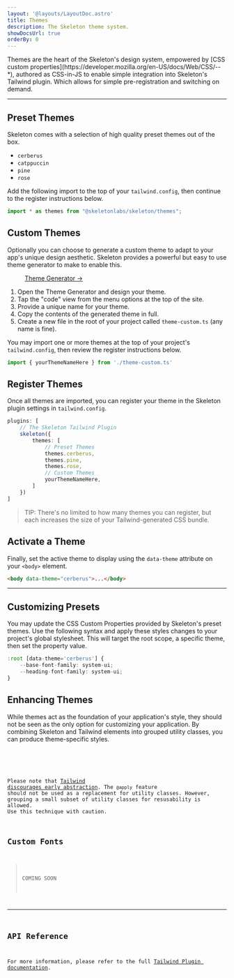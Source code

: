 ```yaml
---
layout: '@layouts/LayoutDoc.astro'
title: Themes
description: The Skeleton theme system.
showDocsUrl: true
orderBy: 0
---
```




<p class="type-scale-5">Themes are the heart of the Skeleton's design system, empowered by [CSS custom properties](https://developer.mozilla.org/en-US/docs/Web/CSS/--*), authored as CSS-in-JS to enable simple integration into Skeleton's Tailwind plugin. Which allows for simple pre-registration and switching on demand.</p>

---

## Preset Themes

Skeleton comes with a selection of high quality preset themes out of the box.

- `cerberus`
- `catppuccin`
- `pine`
- `rose`

Add the following import to the top of your `tailwind.config`, then continue to the register instructions below.

```ts title="tailwind.config"
import * as themes from "@skeletonlabs/skeleton/themes";
```

## Custom Themes

Optionally you can choose to generate a custom theme to adapt to your app's unique design aesthetic. Skeleton provides a powerful but easy to use theme generator to make to enable this.

<figure class="card-enhanced-gradient p-8 flex justify-center">
	<a href="https://themes.skeleton.dev/" target="_blank" class="btn preset-filled">Theme Generator &rarr;</a>
</figure>

1. Open the Theme Generator and design your theme.
3. Tap the "code" view from the menu options at the top of the site.
4. Provide a unique name for your theme.
5. Copy the contents of the generated theme in full.
6. Create a new file in the root of your project called `theme-custom.ts` (any name is fine).

You may import one or more themes at the top of your project's `tailwind.config`, then review the register instructions below.

```ts title="tailwind.config"
import { yourThemeNameHere } from './theme-custom.ts'
```

## Register Themes

Once all themes are imported, you can register your theme in the Skeleton plugin settings in `tailwind.config`.

```ts title="tailwind.config" {6-8, 10}
plugins: [
    // The Skeleton Tailwind Plugin
    skeleton({
        themes: [ 
            // Preset Themes
            themes.cerberus, 
            themes.pine, 
            themes.rose,
            // Custom Themes
            yourThemeNameHere,
        ]
    })
]
```

> TIP: There's no limited to how many themes you can register, but each increases the size of your Tailwind-generated CSS bundle.

## Activate a Theme

Finally, set the active theme to display using the `data-theme` attribute on your `<body>` element.

```html
<body data-theme="cerberus">...</body>
```

---

## Customizing Presets

You may update the CSS Custom Properties provided by Skeleton's preset themes. Use the following syntax and apply these styles changes to your project's global stylesheet. This will target the root scope, a specific theme, then set the property value.

```ts title="app.pcss"
:root [data-theme='cerberus'] {
    --base-font-family: system-ui;
    --heading-font-family: system-ui;
}
```

## Enhancing Themes

While themes act as the foundation of your application's style, they should not be seen as the only option for customizing your application. By combining Skeleton and Tailwind elements into grouped utility classes, you can produce theme-specific styles.

<Preview client:load>
	<Fragment slot="preview">
		<ThemeEnhanced />
	</Fragment>
	<Fragment slot="code">
		<Code code={ThemeEnhancedRaw} lang="astro" />
	</Fragment>
</Preview>

Please note that [Tailwind discourages early abstraction](https://tailwindcss.com/docs/reusing-styles#avoiding-premature-abstraction). The `@apply` feature should not be used as a replacement for utility classes. However, grouping a small subset of utility classes for resusability is allowed. Use this technique with caution.

## Custom Fonts

> COMING SOON

---

## API Reference

For more information, please refer to the full [Tailwind Plugin documentation](/docs/plugin).
